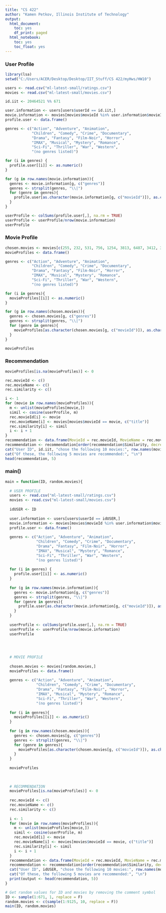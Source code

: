 ```yaml
---
title: "CS 422"
author: "Kamen Petkov, Illinois Institute of Technology"
output:
  html_document:
    toc: yes
    df_print: paged
  html_notebook:
    toc: yes
    toc_float: yes
---
```


### User Profile
```r
library(lsa)
setwd("C:/Users/ACER/Desktop/Desktop/IIT_Stuff/CS 422/myHws/HW10")

users <- read.csv("ml-latest-small/ratings.csv")
movies <- read.csv("ml-latest-small/movies.csv")

id.iit <- 20464521 %% 671

user.information <- users[users$userId == id.iit,]
movie.information <- movies[movies$movieId %in% user.information$movieId,]
profile.user <- data.frame()

genres <- c("Action", "Adventure", "Animation",
            "Children", "Comedy", "Crime", "Documentary",
            "Drama", "Fantasy", "Film-Noir", "Horror", 
            "IMAX", "Musical", "Mystery", "Romance", 
            "Sci-Fi", "Thriller", "War", "Western", 
            "(no genres listed)")

for (i in genres) {
  profile.user[[i]] <- as.numeric()
}

for (g in row.names(movie.information)){
  genres <- movie.information[g, c("genres")]
  genres <- strsplit(genres, "\\|")
  for (genre in genres){
    profile.user[as.character(movie.information[g, c("movieId")]), as.character(genre)] = 1
  }
}

userProfile <- colSums(profile.user[,], na.rm = TRUE)
userProfile <- userProfile/nrow(movie.information)
userProfile
```

### Movie Profile
```r
chosen.movies <- movies[c(255, 232, 531, 756, 1254, 3813, 6487, 3412, 3240, 7110),]
movieProfiles <- data.frame()

genres <- c("Action", "Adventure", "Animation",
            "Children", "Comedy", "Crime", "Documentary",
            "Drama", "Fantasy", "Film-Noir", "Horror", 
            "IMAX", "Musical", "Mystery", "Romance", 
            "Sci-Fi", "Thriller", "War", "Western", 
            "(no genres listed)")

for (i in genres){
  movieProfiles[[i]] <- as.numeric()
} 

for (g in row.names(chosen.movies)){
  genres <- chosen.movies[g, c("genres")]
  genres <- strsplit(genres, "\\|")
  for (genre in genres){
    movieProfiles[as.character(chosen.movies[g, c("movieId")]), as.character(genre)] = 1
  }
}

movieProfiles
```

### Recommendation
```r
movieProfiles[is.na(movieProfiles)] <- 0

rec.movieId <- c()
rec.movieName <- c()
rec.similarity <- c()

i <- 1
for (movie in row.names(movieProfiles)){
  m <- unlist(movieProfiles[movie,])
  simil <- cosine(userProfile, m)
  rec.movieId[i] <- movie
  rec.movieName[i] <- movies[movies$movieId == movie, c("title")]
  rec.similarity[i] <- simil
  i <- i + 1
}
recommendation <- data.frame(MovieId = rec.movieId, MovieName = rec.movieName, Similarity = rec.similarity)
recommendation <- recommendation[order(recommendation$Similarity, decreasing = TRUE),]
cat("User ID", id.iit, "chose the following 10 movies:", row.names(movieProfiles), "\n")
cat("Of these, the following 5 movies are recommended:", "\n")
head(recommendation, 5)
```





### main()
```r
main = function(ID, random.movies){
  
  # USER PROFILE
  users <- read.csv("ml-latest-small/ratings.csv")
  movies <- read.csv("ml-latest-small/movies.csv")
  
  idUSER <- ID
  
  user.information <- users[users$userId == idUSER,]
  movie.information <- movies[movies$movieId %in% user.information$movieId,]
  profile.user <- data.frame()
  
  genres <- c("Action", "Adventure", "Animation",
              "Children", "Comedy", "Crime", "Documentary",
              "Drama", "Fantasy", "Film-Noir", "Horror", 
              "IMAX", "Musical", "Mystery", "Romance", 
              "Sci-Fi", "Thriller", "War", "Western", 
              "(no genres listed)")
  
  for (i in genres) {
    profile.user[[i]] <- as.numeric()
  }
  
  for (g in row.names(movie.information)){
    genres <- movie.information[g, c("genres")]
    genres <- strsplit(genres, "\\|")
    for (genre in genres){
      profile.user[as.character(movie.information[g, c("movieId")]), as.character(genre)] = 1
    }
  }
  
  userProfile <- colSums(profile.user[,], na.rm = TRUE)
  userProfile <- userProfile/nrow(movie.information)
  userProfile
  
  
  
  
  # MOVIE PROFILE
  
  chosen.movies <- movies[random.movies,]
  movieProfiles <- data.frame()
  
  genres <- c("Action", "Adventure", "Animation",
              "Children", "Comedy", "Crime", "Documentary",
              "Drama", "Fantasy", "Film-Noir", "Horror", 
              "IMAX", "Musical", "Mystery", "Romance", 
              "Sci-Fi", "Thriller", "War", "Western", 
              "(no genres listed)")
  
  for (i in genres){
    movieProfiles[[i]] <- as.numeric()
  } 
  
  for (g in row.names(chosen.movies)){
    genres <- chosen.movies[g, c("genres")]
    genres <- strsplit(genres, "\\|")
    for (genre in genres){
      movieProfiles[as.character(chosen.movies[g, c("movieId")]), as.character(genre)] = 1
    }
  }
  
  movieProfiles
  
  
  
  # RECOMMENDATION
  movieProfiles[is.na(movieProfiles)] <- 0
  
  rec.movieId <- c()
  rec.movieName <- c()
  rec.similarity <- c()
  
  i <- 1
  for (movie in row.names(movieProfiles)){
    m <- unlist(movieProfiles[movie,])
    simil <- cosine(userProfile, m)
    rec.movieId[i] <- movie
    rec.movieName[i] <- movies[movies$movieId == movie, c("title")]
    rec.similarity[i] <- simil
    i <- i + 1
  }
  recommendation <- data.frame(MovieId = rec.movieId, MovieName = rec.movieName, Similarity = rec.similarity)
  recommendation <- recommendation[order(recommendation$Similarity, decreasing = TRUE),]
  cat("User ID", idUSER, "chose the following 10 movies:", row.names(movieProfiles), "\n")
  cat("Of these, the following 5 movies are recommended:", "\n")
  print(output <- head(recommendation, 5))
}

# Get random values for ID and movies by removing the comment symbol
ID <- sample(1:671, 1, replace = F) 
random.movies <- c(sample(1:9125, 10, replace = F))
main(ID, random.movies)

```